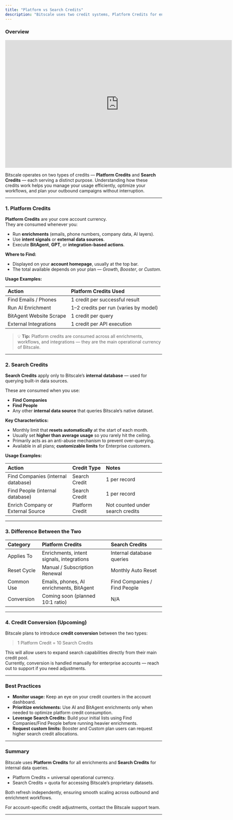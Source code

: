 ```yaml
---
title: "Platform vs Search Credits"
description: "Bitscale uses two credit systems, Platform Credits for enrichments and actions, and Search Credits for internal data queries. Platform credits power enrichments, while search credits cover Find Company and Find People lookups."
---
```


### Overview

<iframe width="728" height="410" src="https://www.youtube.com/embed/1U-8iZBApEU?si=kY63rNLUKUCsdXM9" title="YouTube video player" frameborder="0" allow="accelerometer; autoplay; clipboard-write; encrypted-media; gyroscope; picture-in-picture; web-share" referrerpolicy="strict-origin-when-cross-origin" allowfullscreen></iframe>

Bitscale operates on two types of credits — **Platform Credits** and **Search Credits** — each serving a distinct purpose. Understanding how these credits work helps you manage your usage efficiently, optimize your workflows, and plan your outbound campaigns without interruption.

---

### **1. Platform Credits**

**Platform Credits** are your core account currency.\
They are consumed whenever you:

- Run **enrichments** (emails, phone numbers, company data, AI layers).
- Use **intent signals** or **external data sources**.
- Execute **BitAgent**, **GPT**, or **integration-based actions**.

**Where to Find:**

- Displayed on your **account homepage**, usually at the top bar.
- The total available depends on your plan — _Growth_, _Booster_, or _Custom_.

**Usage Examples:**

| Action                  | Platform Credits Used                 |
| :---------------------- | :------------------------------------ |
| Find Emails / Phones    | 1 credit per successful result        |
| Run AI Enrichment       | 1–2 credits per run (varies by model) |
| BitAgent Website Scrape | 1 credit per query                    |
| External Integrations   | 1 credit per API execution            |

> 💡 **Tip:** Platform credits are consumed across all enrichments, workflows, and integrations — they are the main operational currency of Bitscale.

---

### **2. Search Credits**

**Search Credits** apply only to Bitscale’s **internal database** — used for querying built-in data sources.

These are consumed when you use:

- **Find Companies**
- **Find People**
- Any other **internal data source** that queries Bitscale’s native dataset.

**Key Characteristics:**

- Monthly limit that **resets automatically** at the start of each month.
- Usually set **higher than average usage** so you rarely hit the ceiling.
- Primarily acts as an anti-abuse mechanism to prevent over-querying.
- Available in all plans; **customizable limits** for Enterprise customers.

**Usage Examples:**

| Action                             | Credit Type     | Notes                            |
| :--------------------------------- | :-------------- | :------------------------------- |
| Find Companies (internal database) | Search Credit   | 1 per record                     |
| Find People (internal database)    | Search Credit   | 1 per record                     |
| Enrich Company or External Source  | Platform Credit | Not counted under search credits |

---

### **3. Difference Between the Two**

| Category    | Platform Credits                          | Search Credits               |
| :---------- | :---------------------------------------- | :--------------------------- |
| Applies To  | Enrichments, intent signals, integrations | Internal database queries    |
| Reset Cycle | Manual / Subscription Renewal             | Monthly Auto Reset           |
| Common Use  | Emails, phones, AI enrichments, BitAgent  | Find Companies / Find People |
| Conversion  | Coming soon (planned 10:1 ratio)          | N/A                          |

---

### **4. Credit Conversion (Upcoming)**

Bitscale plans to introduce **credit conversion** between the two types:

> 1 Platform Credit = 10 Search Credits

This will allow users to expand search capabilities directly from their main credit pool.\
Currently, conversion is handled manually for enterprise accounts — reach out to support if you need adjustments.

---

### **Best Practices**

- **Monitor usage:** Keep an eye on your credit counters in the account dashboard.
- **Prioritize enrichments:** Use AI and BitAgent enrichments only when needed to optimize platform credit consumption.
- **Leverage Search Credits:** Build your initial lists using Find Companies/Find People before running heavier enrichments.
- **Request custom limits:** Booster and Custom plan users can request higher search credit allocations.

---

### **Summary**

Bitscale uses **Platform Credits** for all enrichments and **Search Credits** for internal data queries.

- Platform Credits = universal operational currency.
- Search Credits = quota for accessing Bitscale’s proprietary datasets.

Both refresh independently, ensuring smooth scaling across outbound and enrichment workflows.

For account-specific credit adjustments, contact the Bitscale support team.

---